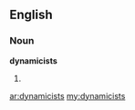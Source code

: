 ==English==

===Noun===
'''dynamicists'''

# {{plural of|[[dynamicist]]}}

[[ar:dynamicists]]
[[my:dynamicists]]